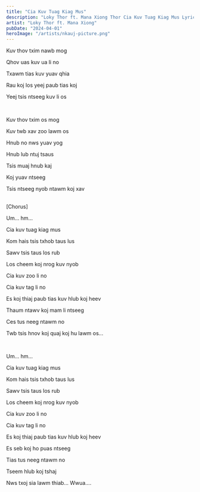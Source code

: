 ```yaml
---
title: "Cia Kuv Tuag Kiag Mus"
description: "Loky Thor ft. Mana Xiong Thor Cia Kuv Tuag Kiag Mus Lyrics"
artist: "Loky Thor ft. Mana Xiong"
pubDate: "2024-04-01"
heroImage: "/artists/nkauj-picture.png"
---
```


Kuv thov txim nawb mog

Qhov uas kuv ua li no

Txawm tias kuv yuav qhia

Rau koj los yeej paub tias koj

Yeej tsis ntseeg kuv li os

<br />

Kuv thov txim os mog

Kuv twb xav zoo lawm os

Hnub no nws yuav yog

Hnub lub ntuj tsaus

Tsis muaj hnub kaj

Koj yuav ntseeg

Tsis ntseeg nyob ntawm koj xav

<br />
[Chorus]

<br />

Um... hm...

Cia kuv tuag kiag mus

Kom hais tsis txhob taus lus

Sawv tsis taus los rub

Los cheem koj nrog kuv nyob

Cia kuv zoo li no

Cia kuv tag li no

Es koj thiaj paub tias kuv hlub koj heev

Thaum ntawv koj mam li ntseeg

Ces tus neeg ntawm no

Twb tsis hnov koj quaj koj hu lawm os...

<br />

Um... hm...

Cia kuv tuag kiag mus

Kom hais tsis txhob taus lus

Sawv tsis taus los rub

Los cheem koj nrog kuv nyob

Cia kuv zoo li no

Cia kuv tag li no

Es koj thiaj paub tias kuv hlub koj heev

Es seb koj ho puas ntseeg

Tias tus neeg ntawm no

Tseem hlub koj tshaj

Nws txoj sia lawm thiab... Wwua….
